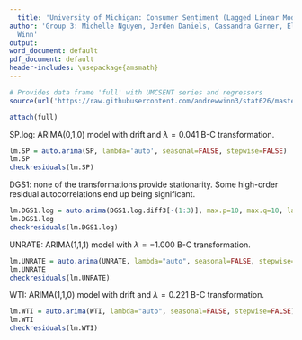 ```yaml
---
  title: 'University of Michigan: Consumer Sentiment (Lagged Linear Models)'
author: 'Group 3: Michelle Nguyen, Jerden Daniels, Cassandra Garner, Eli Hymson, Andrew
  Winn'
output:
word_document: default
pdf_document: default
header-includes: \usepackage{amsmath}
---
```


```r
# Provides data frame 'full' with UMCSENT series and regressors
source(url('https://raw.githubusercontent.com/andrewwinn3/stat626/master/Data/Setup.R'))
```

```r
attach(full)
```

SP.log: ARIMA(0,1,0) model with drift and $\lambda = 0.041$ B-C transformation.
```r
lm.SP = auto.arima(SP, lambda='auto', seasonal=FALSE, stepwise=FALSE)
lm.SP
checkresiduals(lm.SP)
```

DGS1: none of the transformations provide stationarity. Some high-order residual autocorrelations end up being significant.
```r
lm.DGS1.log = auto.arima(DGS1.log.diff3[-(1:3)], max.p=10, max.q=10, lambda="auto", seasonal=FALSE, stepwise=FALSE)
lm.DGS1.log
checkresiduals(lm.DGS1.log)
```

UNRATE: ARIMA(1,1,1) model with $\lambda = -1.000$ B-C transformation.
```r
lm.UNRATE = auto.arima(UNRATE, lambda="auto", seasonal=FALSE, stepwise=FALSE)
lm.UNRATE
checkresiduals(lm.UNRATE)
```

WTI: ARIMA(1,1,0) model with drift and $\lambda = 0.221$ B-C transformation.
```r
lm.WTI = auto.arima(WTI, lambda="auto", seasonal=FALSE, stepwise=FALSE)
lm.WTI
checkresiduals(lm.WTI)
```

